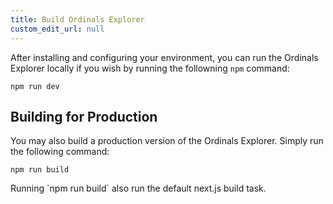 ```yaml
---
title: Build Ordinals Explorer
custom_edit_url: null
---
```


After installing and configuring your environment, you can run the Ordinals Explorer locally if you wish by running the followning `npm` command:

`npm run dev`

## Building for Production

You may also build a production version of the Ordinals Explorer. Simply run the following command:

`npm run build`

<Callout title="Note" type="info">
  Running `npm run build` also run the default next.js build task.
</Callout>
